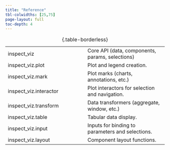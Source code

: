 ```yaml
---
title: "Reference"
tbl-colwidths: [25,75]
page-layout: full
toc-depth: 4
---
```


|  |  |
|----|----|
| [inspect_viz](inspect_viz.qmd) | Core API (data, components, params, selections) |
| [inspect_viz.plot](inspect_viz.plot.qmd) | Plot and legend creation. |
| [inspect_viz.mark](inspect_viz.mark.qmd) | Plot marks (charts, annotations, etc.) |
| [inspect_viz.interactor](inspect_viz.interactor.qmd) | Plot interactors for selection and navigation. |
| [inspect_viz.transform](inspect_viz.transform.qmd) | Data transformers (aggregate, window, etc.) |
| [inspect_viz.table](inspect_viz.transform.qmd) | Tabular data display. |
| [inspect_viz.input](inspect_viz.input.qmd) | Inputs for binding to parameters and selections. |
| [inspect_viz.layout](inspect_viz.layout.qmd) | Component layout functions. |

: {.table-borderless}




```{=html}
<style>
.table-borderless {
    border-top: none;
    border-bottom: none;
}
.table td {
    padding-bottom: 0 !important;
}
a {
    text-decoration: none;
}
a:hover {
    text-decoration: underline;
}
</style>
```
